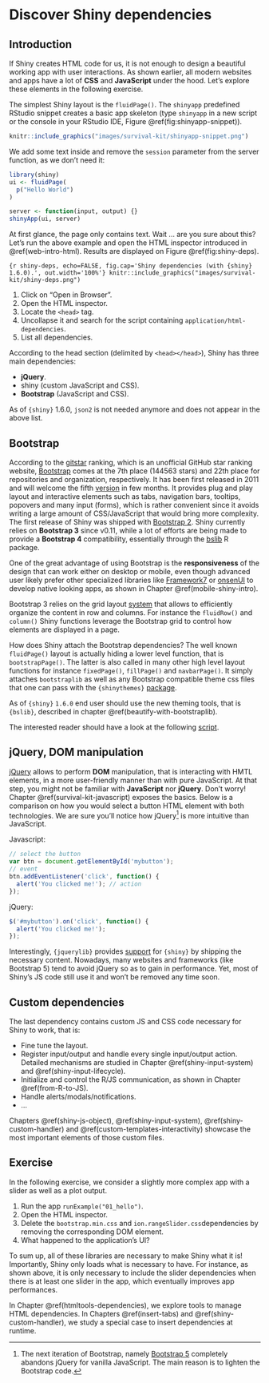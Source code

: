 # Discover Shiny dependencies {#web-dependencies}

## Introduction
If Shiny creates HTML code for us, it is not enough to design a beautiful working app with user interactions. As shown earlier, all modern websites and apps have a lot of __CSS__ and __JavaScript__ under the hood. Let's explore these elements in the following exercise.

The simplest Shiny layout is the `fluidPage()`. The `shinyapp` predefined RStudio snippet creates a basic app skeleton (type `shinyapp` in a new script or the console in your RStudio IDE, Figure \@ref(fig:shinyapp-snippet)).

```r
knitr::include_graphics("images/survival-kit/shinyapp-snippet.png")
```
We add some text inside and remove the `session` parameter from the server function, as
we don't need it:

```r
library(shiny)
ui <- fluidPage(
  p("Hello World")
)

server <- function(input, output) {}
shinyApp(ui, server)
```

At first glance, the page only contains text. Wait ... are you sure about this? Let's run the above example and open the HTML inspector introduced in \@ref(web-intro-html). Results are displayed on Figure \@ref(fig:shiny-deps).

```{r shiny-deps, echo=FALSE, fig.cap='Shiny dependencies (with {shiny} 1.6.0).', out.width='100%'}
knitr::include_graphics("images/survival-kit/shiny-deps.png")
```

  1. Click on "Open in Browser".
  2. Open the HTML inspector.
  3. Locate the `<head>` tag.
  4. Uncollapse it and search for the script containing   `application/html-dependencies`.
  5. List all dependencies.

According to the head section (delimited by `<head></head>`), Shiny has three main dependencies:

  - __jQuery__.
  - shiny (custom JavaScript and CSS).
  - __Bootstrap__ (JavaScript and CSS).

::: {.warningblock data-latex=""}
As of `{shiny}` 1.6.0, `json2` is not needed anymore and does not appear in the above list.
:::

## Bootstrap
According to the [gitstar](https://gitstar-ranking.com/) ranking, which is an unofficial GitHub star ranking website, [Bootstrap](https://getbootstrap.com) comes at the 7th place (144563 stars) and 22th place for repositories and organization, respectively. It has been first released in 2011 and will welcome the fifth [version](https://v5.getbootstrap.com/) in few months. It provides plug and play layout and interactive elements such as tabs, navigation bars, tooltips, popovers and many input (forms), which is rather convenient since it avoids writing a large amount of CSS/JavaScript that would bring more complexity. The first release of Shiny was shipped with [Bootstrap 2](https://github.com/rstudio/shinybootstrap2). Shiny currently relies on __Bootstrap 3__ since v0.11, while a lot of efforts are being made to provide a __Bootstrap 4__ compatibility, essentially through the [bslib](https://github.com/rstudio/bootstraplib) R package.

One of the great advantage of using Bootstrap is the __responsiveness__ of the design that can work either on desktop or mobile, even though advanced user likely prefer other specialized libraries like [Framework7](https://framework7.io/) or [onsenUI](https://onsen.io/) to develop native looking apps, as shown in Chapter \@ref(mobile-shiny-intro).

Bootstrap 3 relies on the grid layout [system](https://getbootstrap.com/docs/3.4/examples/grid/) that allows to efficiently organize the content in row and columns. For instance the `fluidRow()` and `column()` Shiny functions leverage the Bootstrap grid to control how elements are displayed in a page.

How does Shiny attach the Bootstrap dependencies? The well known `fluidPage()` layout is actually hiding a lower level function, that is `bootstrapPage()`. The latter is also called in many other high level layout functions for instance `fixedPage()`, `fillPage()` and `navbarPage()`. It simply attaches `bootstraplib` as well as any Bootstrap compatible theme css files that one can pass with the `{shinythemes}` [package](https://github.com/rstudio/shinythemes).

::: {.warningblock data-latex=""}
As of `{shiny}` `1.6.0` end user should use the new theming tools, that is `{bslib}`, described in chapter \@ref(beautify-with-bootstraplib).
:::

The interested reader should have a look at the following [script](https://github.com/rstudio/shiny/blob/60db1e02b03d8e6fb146c9bb1bbfbce269231add/R/bootstrap-layout.R).

## jQuery, DOM manipulation
[jQuery](https://jquery.com/) allows to perform __DOM__ manipulation, that is interacting with HMTL elements, in a more user-friendly manner than with pure JavaScript. At that step, you might not be familiar with __JavaScript__ nor __jQuery__. Don't worry! Chapter \@ref(survival-kit-javascript) exposes the basics. Below is a comparison on how you would select a button HTML element with both technologies. We are sure you'll notice how jQuery[^jQuery] is more intuitive than JavaScript.

Javascript:
```js
// select the button
var btn = document.getElementById('mybutton');
// event
btn.addEventListener('click', function() {
  alert('You clicked me!'); // action
});
```

jQuery:

```js
$('#mybutton').on('click', function() {
  alert('You clicked me!');
});
```

[^jQuery]: The next iteration of Bootstrap, namely [Bootstrap 5](https://blog.getbootstrap.com/2020/06/16/bootstrap-5-alpha/) completely abandons jQuery for vanilla JavaScript. The main reason is to lighten the Bootstrap code.

Interestingly, `{jquerylib}` provides [support](https://github.com/rstudio/jquerylib) for `{shiny}` by shipping the necessary content. Nowadays, many websites and frameworks (like Bootstrap 5) tend to avoid jQuery so as to gain in performance. Yet, most of Shiny's JS code still use it and won't be removed any time soon.

## Custom dependencies
The last dependency contains custom JS and CSS code necessary for Shiny to work, that is:

  - Fine tune the layout.
  - Register input/output and handle every single input/output action. Detailed mechanisms are
  studied in Chapter \@ref(shiny-input-system) and \@ref(shiny-input-lifecycle).
  - Initialize and control the R/JS communication, as shown in Chapter \@ref(from-R-to-JS).
  - Handle alerts/modals/notifications.
  - ...

Chapters \@ref(shiny-js-object), \@ref(shiny-input-system), \@ref(shiny-custom-handler) and \@ref(custom-templates-interactivity) showcase the most important elements of those custom files.

## Exercise
In the following exercise, we consider a slightly more complex app with a slider as well as a plot output.

  1. Run the app `runExample("01_hello")`.
  2. Open the HTML inspector.
  3. Delete the `bootstrap.min.css` and `ion.rangeSlider.css`dependencies
  by removing the corresponding DOM element.
  4. What happened to the application's UI?


To sum up, all of these libraries are necessary to make Shiny what it is! Importantly, Shiny only loads what is necessary to have. For instance, as shown above, it is only necessary to include the slider dependencies when there is at least one slider in the app, which eventually improves app performances.

In Chapter \@ref(htmltools-dependencies), we explore tools to manage HTML dependencies. In Chapters \@ref(insert-tabs) and \@ref(shiny-custom-handler), we study a special case to insert dependencies at runtime.
